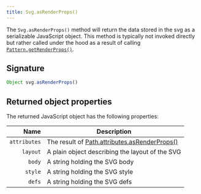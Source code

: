 ```yaml
---
title: Svg.asRenderProps()
---
```


The `Svg.asRenderProps()` method will return the data stored in the
svg as a serializable JavaScript object. This method is typically
not invoked directly but rather called under the hood as a result of
calling [`Pattern.getRenderProps()`](/reference/api/pattern/getrenderprops).

## Signature

```js
Object svg.asRenderProps()
```

## Returned object properties

The returned JavaScript object has the following properties:

| Name | Description |
| ----:| ----------- |
| `attributes` | The result of [Path.attributes.asRenderProps()](/reference/api/attributes/asrenderprops) |
| `layout` | A plain object describing the layout of the SVG |
| `body` | A string holding the SVG body |
| `style` | A string holding the SVG style |
| `defs` | A string holding the SVG defs |

